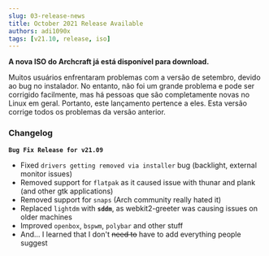 ```yaml
---
slug: 03-release-news
title: October 2021 Release Available
authors: adi1090x
tags: [v21.10, release, iso]
---
```


**A nova ISO do Archcraft já está disponível para download.**

Muitos usuários enfrentaram problemas com a versão de setembro, devido ao bug no instalador.
No entanto, não foi um grande problema e pode ser corrigido facilmente, mas há pessoas que são completamente novas no Linux em geral.
Portanto, este lançamento pertence a eles. Esta versão corrige todos os problemas da versão anterior.

<!--truncate-->

### Changelog

**`Bug Fix Release for v21.09`**
- Fixed `drivers getting removed via installer` bug (backlight, external monitor issues)
- Removed support for `flatpak` as it caused issue with thunar and plank (and other gtk applications)
- Removed support for `snaps` (Arch community really hated it)
- Replaced `lightdm` with **`sddm`**, as webkit2-greeter was causing issues on older machines
- Improved `openbox`, `bspwm`, `polybar` and other stuff
- And... I learned that I don't ~~need to~~ have to add everything people suggest
